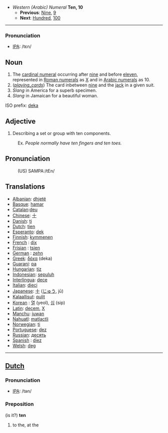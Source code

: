 *''Western (Arabic) Numeral'' '''Ten, 10'''
**'''Previous''': [[Nine]], [[9]]
**'''Next''': [[Hundred]], [[100]]

----
=== Pronunciation ===
*[[w:IPA|IPA]]: /tɛn/


==Noun==
# The [[cardinal numeral]] occurring after [[nine]] and before [[eleven]], represented in [[Roman numerals]] as [[X]] and in [[Arabic numerals]] as 10.
# (<i>[[playing_cards]]</i>) The card inbetween [[nine]] and the [[jack]] in a given suit.
# ''Slang'' in America for a superb specimen.
# ''Slang'' in Jamaican for a beautiful woman. 

ISO prefix: [[deka]]

==Adjective==
# Describing a set or group with ten components. 
:Ex. ''People normally have ten fingers and ten toes.''

==Pronunciation==
:(US) SAMPA:/tEn/

==Translations==
*[[Albanian]]: [[dhjetë]]
*[[Basque]]: [[hamar]]
*[[Catalan]]:[[deu]]
*[[Chinese]]: [[十]]
*[[Danish]]: [[ti]]
*[[Dutch]]: [[tien]]
*[[Esperanto]]: [[dek]]
*[[Finnish]]: [[kymmenen]]
*[[French]] : [[dix]]
*[[Frisian]] : [[tsien]]
*[[German]] : [[zehn]]
*[[Greek]]: [[δέκα]] (deka)
*[[Guarani]]: [[pa]]
*[[Hungarian]]: [[tíz]]
*[[Indonesian]]: [[sepuluh]]
*[[Interlingua]]: [[dece]]
*[[Italian]]: [[dieci]]
*[[Japanese]]: [[十]] ([[じゅう]], jū)
*[[Kalaallisut]]: [[qulit]]
*[[Korean]] : [[열]] (yeol), [[십]] (sip)
*[[Latin]]: [[decem]], [[X]]
*[[Manchu]]: [[juwan]]
*[[Nahuatl]]: [[matlactli]]
*[[Norwegian]]: [[ti]]
*[[Portuguese]]: [[dez]]
*[[Russian]]: [[десять]]
*[[Spanish]] : [[diez]]
*[[Welsh]]: [[deg]]

----

==[[Dutch]]==

=== Pronunciation ===
*[[w:IPA|IPA]]: /tən/

===Preposition=== (is it?)
'''ten'''

# to the, at the
